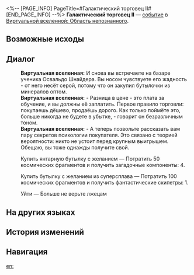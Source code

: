 <%-- [PAGE_INFO]
PageTitle=#Галактический торговец II#
[END_PAGE_INFO] --%>
{{Дополнить}}
{{ВВ Событие Инфобокс
|id                 = 11702
|Название           = 
|Изображение        = Событие ВВ Торговец.png
|Испытание_в_вв     = 
|Испытание_в_рое    = 
|Испытание_в_зиш    = 
|Испытание_в_рв     = 
|Испытание_в_облнеп = Неизвестно
|Требования         = 
|Пред               = 
|След               = 
|Упоминания         = 
|Порядок            = 079
|Порядок_рв         = 
}}
'''Галактический торговец II''' — [[Виртуальная вселенная/События|событие]] в [[Виртуальная вселенная: Область непознанного|Виртуальной вселенной: Область непознанного]].

==Возможные исходы==
{{Возможные исходы
|Выбор_1 = Купить янтарную бутылку с желанием
|Результат_1 = Потратить 50 космических фрагментов и получить загадочные компоненты: 4.

|Выбор_2 = Купить бутылку с желанием из суперсплава
|Результат_2 = Потратить 100 космических фрагментов и получить фантастические скипетры: 1.

|Выбор_3 = Уйти
|Результат_3 = Больше не верьте лжецам.
}}

==Диалог==
{{Диалог Начало}}
:'''Виртуальная вселенная:''' И снова вы встречаете на базаре ученика Освальдо Шнайдера. Вы носом чувствуете его жадность - от него несёт серой, потому что он закупил бутылочки из минералов оптом.
:'''Виртуальная вселенная:''' - Разница в цене - это плата за обучение, и вы должны её заплатить. Первое правило торговли: покупаешь дёшево, продаёшь дорого. Как только поймёте это, больше никогда не будете в убытке, - говорит он безразличным тоном.
:'''Виртуальная вселенная:''' - А теперь позвольте рассказать вам пару секретов психологии покупателя. Это связано с теорией вероятности: никто не устоит перед крупным выигрышем. Обещаю, вы тоже однажды получите свой.
:{{Диалог|Звезда}} Купить янтарную бутылку с желанием &mdash; Потратить 50 космических фрагментов и получить загадочные компоненты: 4.
:{{Диалог|Звезда}} Купить бутылку с желанием из суперсплава &mdash; Потратить 100 космических фрагментов и получить фантастические скипетры: 1.
:{{Диалог|Звезда}} Уйти &mdash; Больше не верьте лжецам
{{Диалог Конец}}

==На других языках==
{{На других языках
|en   = Cosmic Con Job (II)
|zhs  = 银河忽悠（其二）
|zht  = 銀河唬人（其二）
|ja   = {{Rubi|銀河|ぎんが}}のペテン{{Rubi|師|し}}（その2）
|ko   = 은하 사기 (2)
|es   = Engaño galáctico (II)
|fr   = Escroquerie intergalactique (II)
|ru   = Галактический торговец II
|th   = กลลวงแห่งกาแล็กซี (2)
|vi   = Lừa Gạt Ngân Hà (2)
|de   = Galaktischer Abzocker (Teil 2)
|id   = Penipu Galaksi (Bag. 2)
|pt   = Golpe Cósmico (II)
}}

==История изменений==
{{История изменений|null}}

==Навигация==
{{События ВВ Навбокс}}

[[en:]]